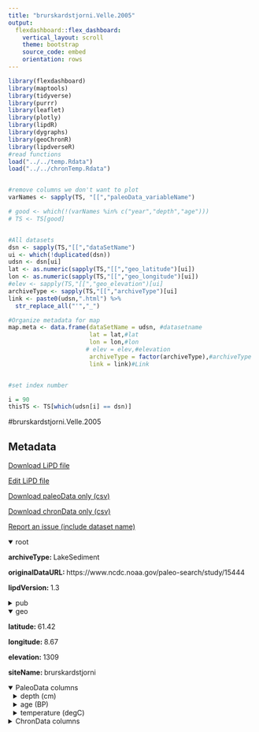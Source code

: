 ```yaml
---
title: "brurskardstjorni.Velle.2005"
output: 
  flexdashboard::flex_dashboard:
    vertical_layout: scroll
    theme: bootstrap
    source_code: embed
    orientation: rows
---
```


```r
library(flexdashboard)
library(maptools)
library(tidyverse)
library(purrr)
library(leaflet)
library(plotly)
library(lipdR)
library(dygraphs)
library(geoChronR)
library(lipdverseR)
#read functions
load("../../temp.Rdata")
load("../../chronTemp.Rdata")


#remove columns we don't want to plot
varNames <- sapply(TS, "[[","paleoData_variableName")

# good <- which(!(varNames %in% c("year","depth","age")))
# TS <- TS[good]


#All datasets
dsn <- sapply(TS,"[[","dataSetName")
ui <- which(!duplicated(dsn))
udsn <- dsn[ui]
lat <- as.numeric(sapply(TS,"[[","geo_latitude")[ui])
lon <- as.numeric(sapply(TS,"[[","geo_longitude")[ui])
#elev <- sapply(TS,"[[","geo_elevation")[ui]
archiveType <- sapply(TS,"[[","archiveType")[ui]
link <- paste0(udsn,".html") %>% 
  str_replace_all("'","_")

#Organize metadata for map
map.meta <- data.frame(dataSetName = udsn, #datasetname
                       lat = lat,#lat
                       lon = lon,#lon
                      # elev = elev,#elevation
                       archiveType = factor(archiveType),#archiveType
                       link = link)#Link


#set index number

i = 90
thisTS <- TS[which(udsn[i] == dsn)]
```
#brurskardstjorni.Velle.2005

Metadata {.sidebar}
-------------------------------------
[Download LiPD file](brurskardstjorni.Velle.2005.lpd)
            

[Edit LiPD file](http://lipd.net/playground?source=http://lipdverse.org/globalHolocene/0_25_5/brurskardstjorni.Velle.2005.lpd)
            

[Download paleoData only (csv)](brurskardstjorni.Velle.2005.csv)
            

[Download chronData only (csv)](brurskardstjorni.Velle.2005-chron.csv)
            

[Report an issue (include dataset name)](https://github.com/nickmckay/LiPDverse/issues)

<details open style="margin-left: 0px">
<summary>root</summary>
<p style="margin-left: 0px"><strong>archiveType: </strong>LakeSediment
<p style="margin-left: 0px"><strong>originalDataURL: </strong>https://www.ncdc.noaa.gov/paleo-search/study/15444
<p style="margin-left: 0px"><strong>lipdVersion: </strong>1.3
</details>
<details>
<summary>pub</summary>
<details style="margin-left: 10px">
<summary>pub1</summary>
<p style="margin-left: 10px"><strong>author: </strong>list(list(name = "Velle, Gaute"), list(name = "Brooks, Stephen J."), list(name = "Birks, H.J.B."), list(name = "Willassen, Endre"))
<p style="margin-left: 10px"><strong>journal: </strong>Quaternary Science Reviews
<p style="margin-left: 10px"><strong>volume: </strong>24
<p style="margin-left: 10px"><strong>title: </strong>Chironomids as a tool for inferring Holocene climate: an assessment based on six sites in southern Scandinavia
</details>
<details style="margin-left: 10px">
<summary>pub2</summary>
<p style="margin-left: 10px"><strong>author: </strong>list(list(name = NA))
</details>
</details>
<details open style="margin-left: 0px">
<summary>geo</summary>
<p style="margin-left: 0px"><strong>latitude: </strong>61.42
<p style="margin-left: 0px"><strong>longitude: </strong>8.67
<p style="margin-left: 0px"><strong>elevation: </strong>1309
<p style="margin-left: 0px"><strong>siteName: </strong>brurskardstjorni
</details>
<details open>
<summary>PaleoData columns</summary>
<details style="margin-left: 10px">
<summary>depth (cm)</summary>
<p style="margin-left: 10px"><strong>TSid: </strong>PYTPMAK7Y4M
<p style="margin-left: 10px"><strong>variableName: </strong>depth
<p style="margin-left: 10px"><strong>units: </strong>cm
</details>
<details style="margin-left: 10px">
<summary>age (BP)</summary>
<p style="margin-left: 10px"><strong>TSid: </strong>PYT9JNTAZ6J
<p style="margin-left: 10px"><strong>variableName: </strong>age
<p style="margin-left: 10px"><strong>units: </strong>BP
</details>
<details style="margin-left: 10px">
<summary>temperature (degC)</summary>
<p style="margin-left: 10px"><strong>TSid: </strong>PYTIRA0OPDR
<p style="margin-left: 10px"><strong>variableName: </strong>temperature
<p style="margin-left: 10px"><strong>units: </strong>degC
<p style="margin-left: 10px"><strong>useInGlobalTemperatureAnalysis: </strong>TRUE
<details>
<summary>interpretation</summary>
<details style="margin-left: 20px">
<summary>1</summary>
<p style="margin-left: 20px"><strong>direction: </strong>positive
<p style="margin-left: 20px"><strong>interpDirection: </strong>1
<p style="margin-left: 20px"><strong>scope: </strong>climate
<p style="margin-left: 20px"><strong>seasonality: </strong>7
<p style="margin-left: 20px"><strong>seasonalityOriginal: </strong>JUL
<p style="margin-left: 20px"><strong>variable: </strong>T
<p style="margin-left: 20px"><strong>variableDetail: </strong>air@surface
</details>
</details>
</details>
<details>
<summary>ChronData columns</summary>
<details style="margin-left: 10px">
<summary>depth (cm)</summary>
<p style="margin-left: 10px"><strong>TSid: </strong>PYTKLTP42VA
<p style="margin-left: 10px"><strong>variableName: </strong>depth
<p style="margin-left: 10px"><strong>units: </strong>cm
</details>
<details style="margin-left: 10px">
<summary>age14C (bp)</summary>
<p style="margin-left: 10px"><strong>TSid: </strong>PYTHU35LGQZ
<p style="margin-left: 10px"><strong>variableName: </strong>age14C
<p style="margin-left: 10px"><strong>units: </strong>bp
</details>
<details style="margin-left: 10px">
<summary>age_error (years)</summary>
<p style="margin-left: 10px"><strong>TSid: </strong>PYTNVKBENU1
<p style="margin-left: 10px"><strong>variableName: </strong>age_error
<p style="margin-left: 10px"><strong>units: </strong>years
</details>
<details style="margin-left: 10px">
<summary>cal_age_range_old (bp)</summary>
<p style="margin-left: 10px"><strong>TSid: </strong>PYTLO472ZJ1
<p style="margin-left: 10px"><strong>variableName: </strong>cal_age_range_old
<p style="margin-left: 10px"><strong>units: </strong>bp
</details>
<details style="margin-left: 10px">
<summary>cal_age_range_young (2_s)</summary>
<p style="margin-left: 10px"><strong>TSid: </strong>PYTLW1BXC40
<p style="margin-left: 10px"><strong>variableName: </strong>cal_age_range_young
<p style="margin-left: 10px"><strong>units: </strong>2_s
</details>
<details style="margin-left: 10px">
<summary>age_type ()</summary>
<p style="margin-left: 10px"><strong>TSid: </strong>PYTAR1OACZC
<p style="margin-left: 10px"><strong>variableName: </strong>age_type
</details>
<details style="margin-left: 10px">
<summary>lab_id ()</summary>
<p style="margin-left: 10px"><strong>TSid: </strong>PYTWTQF4GWU
<p style="margin-left: 10px"><strong>variableName: </strong>lab_id
</details>
<details style="margin-left: 10px">
<summary>material_dated ()</summary>
<p style="margin-left: 10px"><strong>TSid: </strong>PYT7XX5J1LN
<p style="margin-left: 10px"><strong>variableName: </strong>material_dated
</details>

Row {.tabset .tabset-fade}
-----------------------------------------------------------------------

### Sitemap

```r
  map.meta.split <- split(map.meta, map.meta$archiveType)


factpal <- colorFactor("Paired",map.meta$archiveType)
buff <- 15
l <- leaflet() %>% 
  addTiles() %>% 
  fitBounds(map.meta$lon[i]-buff,map.meta$lat[i]-buff,map.meta$lon[i]+buff,map.meta$lat[i]+buff)
  

  
  
names(map.meta.split) %>%
  purrr::walk( function(df) {
    l <<- l %>%
      addMarkers(data=map.meta.split[[df]],
                 lng=~lon, lat=~lat,
                 label=~as.character(archiveType),
                 popup=~paste(str_c('Dataset: <a href="',link,'">',dataSetName,'</a>'),
                                 # str_c("Elevation: ",elev),
                                  str_c("Archive Type: ",archiveType),
                                  sep = "<br>"),
                 group = df,
                 clusterOptions = markerClusterOptions(removeOutsideVisibleBounds = F),
                 labelOptions = labelOptions(noHide = F,
                                             direction = 'auto'))
  })

l %>%
  addLayersControl(position = "bottomleft",
    overlayGroups = names(map.meta.split),
    options = layersControlOptions(collapsed = FALSE,
                                   opacity = 0.8)
  )
```

### Search the LiPDverse (Beta! doesn't work well yet)
```r
#Add google search bar
htmltools::includeHTML("../../googleSearchChunk.html")
```


Row {.tabset .tabset-fade}
-----------------------------------------------------------------------

### temperature (degC)
```r
plotCol(thisTS,ind = 3)
```

Row {.tabset .tabset-fade}
-----------------------------------------------------------------------

### depth (cm)
```r
plotCol(chronTS,ind = 1)
```

### age14C (bp)
```r
plotCol(chronTS,ind = 2)
```

### age_error (years)
```r
plotCol(chronTS,ind = 3)
```

### cal_age_range_old (bp)
```r
plotCol(chronTS,ind = 4)
```

### cal_age_range_young (2_s)
```r
plotCol(chronTS,ind = 5)
```

### age_type ()
```r
plotCol(chronTS,ind = 6)
```

### lab_id ()
```r
plotCol(chronTS,ind = 7)
```

### material_dated ()
```r
plotCol(chronTS,ind = 8)
```
